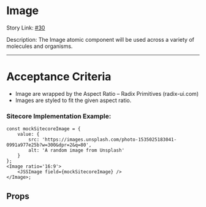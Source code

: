 
<Meta
    title='Design System/atoms/Image/Docs'
    of={ImageStories}
/>

# Image

Story Link: [#30](https://github.com/ahc-digital/migration-planning-tracking/issues/30)

Description: The Image atomic component will be used across a variety of molecules and organisms.

---

# Acceptance Criteria

-   Image are wrapped by the Aspect Ratio – Radix Primitives (radix-ui.com)
-   Images are styled to fit the given aspect ratio.

<Stories />

### Sitecore Implementation Example:

```tsx
const mockSitecoreImage = {
    value: {
        src: 'https://images.unsplash.com/photo-1535025183041-0991a977e25b?w=300&dpr=2&q=80',
        alt: 'A random image from Unsplash'
    }
};
<Image ratio='16:9'>
    <JSSImage field={mockSitecoreImage} />
</Image>;
```

## Props

<Controls />

